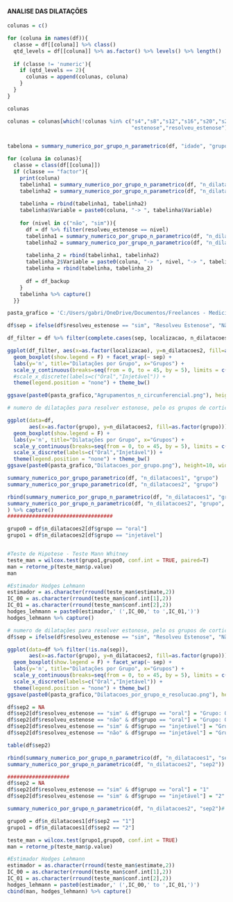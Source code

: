 #### ANALISE DAS DILATAÇÕES

```r
colunas = c()

for (coluna in names(df)){
  classe = df[[coluna]] %>% class()
  qtd_levels = df[[coluna]] %>% as.factor() %>% levels() %>% length()
  
  if (classe != 'numeric'){
    if (qtd_levels == 2){
      colunas = append(colunas, coluna)
    }
  }
}

colunas
```


```r
colunas = colunas[which(!colunas %in% c("s4","s8","s12","s16","s20","s24",
                                        "estenose","resolveu_estenose"))] #,'estenose_resol_completa','estenose_desenv'


tabelona = summary_numerico_por_grupo_n_parametrico(df, "idade", "grupo")[FALSE, ]

for (coluna in colunas){
  classe = class(df[[coluna]])
  if (classe == "factor"){
    print(coluna)
    tabelinha1 = summary_numerico_por_grupo_n_parametrico(df, "n_dilatacoes1", coluna, teste_extra = "T")
    tabelinha2 = summary_numerico_por_grupo_n_parametrico(df, "n_dilatacoes2", coluna, teste_extra = "T")
    
    tabelinha = rbind(tabelinha1, tabelinha2)
    tabelinha$Variable = paste0(coluna, "-> ", tabelinha$Variable)
    
    for (nivel in c("não", "sim")){
      df = df %>% filter(resolveu_estenose == nivel)
      tabelinha1 = summary_numerico_por_grupo_n_parametrico(df, "n_dilatacoes1", coluna, teste_extra = "T")
      tabelinha2 = summary_numerico_por_grupo_n_parametrico(df, "n_dilatacoes2", coluna, teste_extra = "T")
      
      tabelinha_2 = rbind(tabelinha1, tabelinha2)
      tabelinha_2$Variable = paste0(coluna, "-> ", nivel, "-> ", tabelinha_2$Variable)
      tabelinha = rbind(tabelinha, tabelinha_2)
      
      df = df_backup
    }
    tabelinha %>% capture()
  }}

```

```r
pasta_grafico = 'C:/Users/gabri/OneDrive/Documentos/Freelances - Medicina - Trabalhos Academicos/Joel - Endoscopia - Dissecação/Graficos/Analise Dilatacoes/'
```


```r
df$sep = ifelse(df$resolveu_estenose == "sim", "Resolveu Estenose", "Não Resolveu Estenose")

df_filter = df %>% filter(complete.cases(sep, localizacao, n_dilatacoes2))

ggplot(df_filter, aes(x=as.factor(localizacao), y=n_dilatacoes2, fill=as.factor(localizacao))) +
  geom_boxplot(show.legend = F) + facet_wrap(~ sep) +
  labs(y='n', title="Dilatações por Grupo", x="Grupos") + 
  scale_y_continuous(breaks=seq(from = 0, to = 45, by = 5), limits = c(0, 45)) + 
  #scale_x_discrete(labels=c("Oral","Injetável")) +
  theme(legend.position = "none") + theme_bw()

ggsave(paste0(pasta_grafico,"Agrupamentos_n_circunferencial.png"), height=10, width=15, units="cm", dpi=600)
```

```r
# numero de dilatações para resolver estonose, pelo os grupos de corticoide oral e injetavel, circuferencial 

ggplot(data=df, 
       aes(x=as.factor(grupo), y=n_dilatacoes2, fill=as.factor(grupo))) +
  geom_boxplot(show.legend = F) +
  labs(y='n', title="Dilatações por Grupo", x="Grupos") + 
  scale_y_continuous(breaks=seq(from = 0, to = 45, by = 5), limits = c(0, 45)) + 
  scale_x_discrete(labels=c("Oral","Injetável")) +
  theme(legend.position = "none") + theme_bw()
ggsave(paste0(pasta_grafico,"Dilatacoes_por_grupo.png"), height=10, width=8, units="cm", dpi=600)

summary_numerico_por_grupo_parametrico(df, "n_dilatacoes1", "grupo")
summary_numerico_por_grupo_parametrico(df, "n_dilatacoes2", "grupo")

rbind(summary_numerico_por_grupo_n_parametrico(df, "n_dilatacoes1", "grupo", teste_extra = "T"),
summary_numerico_por_grupo_n_parametrico(df, "n_dilatacoes2", "grupo", teste_extra = "T")
) %>% capture()
##################################

grupo0 = df$n_dilatacoes2[df$grupo == "oral"]
grupo1 = df$n_dilatacoes2[df$grupo == "injetável"]


#Teste de Hipotese - Teste Mann Whitney
teste_man = wilcox.test(grupo1,grupo0, conf.int = TRUE, paired=T)
man = retorne_p(teste_man$p.value)
man

#Estimador Hodges Lehmann
estimador = as.character(rround(teste_man$estimate,2))
IC_00 = as.character(rround(teste_man$conf.int[1],2))
IC_01 = as.character(rround(teste_man$conf.int[2],2))
hodges_lehmann = paste0(estimador,' (',IC_00,' to ',IC_01,')')
hodges_lehmann %>% capture()

```

```r
# numero de dilatações para resolver estonose, pelo os grupos de corticoide oral e injetavel, circuferencial 
df$sep = ifelse(df$resolveu_estenose == "sim", "Resolveu Estenose", "Não Resolveu Estenose")

ggplot(data=df %>% filter(!is.na(sep)), 
       aes(x=as.factor(grupo), y=n_dilatacoes2, fill=as.factor(grupo))) +
  geom_boxplot(show.legend = F) + facet_wrap(~ sep) +
  labs(y='n', title="Dilatações por Grupo", x="Grupos") + 
  scale_y_continuous(breaks=seq(from = 0, to = 45, by = 5), limits = c(0, 45)) + 
  scale_x_discrete(labels=c("Oral","Injetável")) +
  theme(legend.position = "none") + theme_bw()
ggsave(paste0(pasta_grafico,"Dilatacoes_por_grupo_e_resolucao.png"), height=10, width=15, units="cm", dpi=600)

df$sep2 = NA
df$sep2[df$resolveu_estenose == "sim" & df$grupo == "oral"] = "Grupo: Oral Resolveu Estenose"
df$sep2[df$resolveu_estenose == "não" & df$grupo == "oral"] = "Grupo: Oral Não Resolveu Estenose"
df$sep2[df$resolveu_estenose == "sim" & df$grupo == "injetável"] = "Grupo: Injetável Resolveu Estenose"
df$sep2[df$resolveu_estenose == "não" & df$grupo == "injetável"] = "Grupo: Injetável Não Resolveu Estenose"

table(df$sep2)

rbind(summary_numerico_por_grupo_n_parametrico(df, "n_dilatacoes1", "sep2"),
summary_numerico_por_grupo_n_parametrico(df, "n_dilatacoes2", "sep2")) %>% capture()

####################
df$sep2 = NA
df$sep2[df$resolveu_estenose == "sim" & df$grupo == "oral"] = "1"
df$sep2[df$resolveu_estenose == "sim" & df$grupo == "injetável"] = "2"

summary_numerico_por_grupo_n_parametrico(df, "n_dilatacoes2", "sep2")# %>% capture()

grupo0 = df$n_dilatacoes1[df$sep2 == "1"]
grupo1 = df$n_dilatacoes1[df$sep2 == "2"]

teste_man = wilcox.test(grupo1,grupo0, conf.int = TRUE)
man = retorne_p(teste_man$p.value)

#Estimador Hodges Lehmann
estimador = as.character(rround(teste_man$estimate,2))
IC_00 = as.character(rround(teste_man$conf.int[1],2))
IC_01 = as.character(rround(teste_man$conf.int[2],2))
hodges_lehmann = paste0(estimador,' (',IC_00,' to ',IC_01,')')
cbind(man, hodges_lehmann) %>% capture()

```
